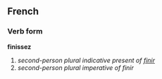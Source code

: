 ==French==
===Verb form===
'''finissez'''

# ''second-person plural indicative present of [[finir]]''
# ''second-person plural imperative of finir''